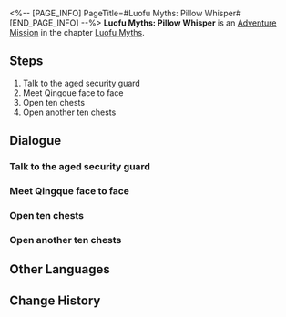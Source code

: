 <%-- [PAGE_INFO]
PageTitle=#Luofu Myths: Pillow Whisper#
[END_PAGE_INFO] --%>
{{Stub|Dialogue, characters, and location(s)}}
{{Mission Infobox
|id            = 8015156
|title         = 
|image         = Mission Luofu Myths: Pillow Whisper.png
|type          = Adventure
|event_name    = 
|chapter       = Luofu Myths
|requirements  = 
|summary       = <!--official mission summary from Fate's Atlas-->
|characters    = <!--characters that appear in this mission-->
|startLocation = <!--location as it intially appears on the mission screen-->
|world         = <!--i.e. Penacony-->
|area          = <!--i.e. A Child's Dream-->
|prev          = 
|next          = 
|exp           = 
|credits       = 
|stellarJade   = 
|other         = 
}}
'''Luofu Myths: Pillow Whisper''' is an [[Adventure Mission]] in the chapter [[Luofu Myths]].

==Steps==
# Talk to the aged security guard
# Meet Qingque face to face
# Open ten chests
# Open another ten chests

<!--
==Gameplay Notes==

--><!--
==Trial Character==

-->
==Dialogue==
{{Stub Dialogue}}
===Talk to the aged security guard===
{{Mission Description|type=adventure|location=<!--to be added-->|The Realm-Keeping Commission Chancery has been transformed into a security room at the gates of a corporate building, and the Cloud Knight have become an aged security guard &mdash; Qingque's nightmare about getting rich is actually quite ambitious of her. You wonder how you should address her when you meet? General Qingque? Or President Qingque? Whatever. Seeing how long the que is, you decide to skip it.}}
{{Dialogue Start}}
:{{tx}}
{{Dialogue End}}

===Meet Qingque face to face===
{{Mission Description|type=adventure|location=<!--to be added-->|update|You meet Qingque, who has been consumed by her own ambitions. She feels rather... alien to you, but regardless, she decides to offer you a chance to get rich. You certainly can't say that she didn't look after you as a friend.}}
{{Dialogue Start}}
:{{tx}}
{{Dialogue End}}

===Open ten chests===
{{Mission Description|type=adventure|location=<!--to be added-->|update|You meet Qingque, who has been consumed by her own ambitions. She feels rather... alien to you, but regardless, she decides to offer you a chance to get rich. You certainly can't say that she didn't look after you as a friend.}}
{{Dialogue Start}}
:{{tx}}
{{Dialogue End}}

===Open another ten chests===
{{Mission Description|type=adventure|location=<!--to be added-->|update|You meet Qingque, who has been consumed by her own ambitions. She feels rather... alien to you, but regardless, she decides to offer you a chance to get rich. You certainly can't say that she didn't look after you as a friend.}}
{{Dialogue Start}}
:{{tx}}
{{Dialogue End}}

==Other Languages==
{{Other Languages
|en   = Luofu Myths: Pillow Whisper
|zhs  = 罗浮异闻•枕中记
|zht  = 羅浮異聞•枕中記
|ja   = 羅浮異聞・夢の中
|ko   = 나부 기문•침중기
|es   = Leyendas urbanas del Luofu: Recuerdos de la almohada
|fr   = Mythes du Luofu : Chuchotement d'oreiller
|ru   = Городские легенды Лофу: Записи из подушки
|th   = ตำนานพิศวงเมือง Luofu: บันทึกใต้หมอน
|vi   = Kỳ Bí Luofu - Lời Thì Thầm Của Gối
|de   = Legenden der Luofu: Die Welt auf einem Kissen
|id   = Legenda Urban Luofu: Cerita Indah di Balik Bantal
|pt   = Lendas do Luofu: Sussurros do Travesseiro
}}

==Change History==
{{Change History|1.5}}
